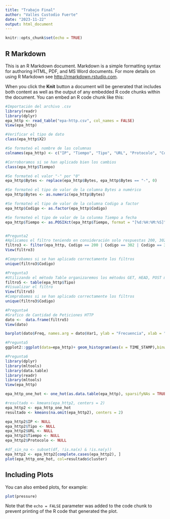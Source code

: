 ```yaml
---
title: "Trabajo Final"
author: "Valles Custodio Fuerte"
date: "2023-11-22"
output: html_document
---
```


```r
knitr::opts_chunk$set(echo = TRUE)
```

## R Markdown

This is an R Markdown document. Markdown is a simple formatting syntax for authoring HTML, PDF, and MS Word documents. For more details on using R Markdown see <http://rmarkdown.rstudio.com>.

When you click the **Knit** button a document will be generated that includes both content as well as the output of any embedded R code chunks within the document. You can embed an R code chunk like this:

```r
#Importación del archivo .csv
library(readr)
library(dplyr)
epa_http <- read_table("epa-http.csv", col_names = FALSE)
View(epa_http)

#Verificar el tipo de dato
class(epa_http$X2)

#Se formateó el nombre de las columnas
colnames(epa_http) <- c("IP", "Tiempo", "Tipo", "URL", "Protocolo", "Codigo", "Bytes")

#Corroboramos si se han aplicado bien los cambios
class(epa_http$Tiempo)

#Se formateó el valor "-" por "0"
epa_http$Bytes <- replace(epa_http$Bytes, epa_http$Bytes == "-", 0)

#Se formateó el tipo de valor de la columna Bytes a numérico
epa_http$Bytes <- as.numeric(epa_http$Bytes)

#Se formateó el tipo de valor de la columna Codigo a factor
epa_http$Codigo <- as.factor(epa_http$Codigo)

#Se formateó el tipo de valor de la colunma Tiempo a fecha
epa_http$Tiempo <- as.POSIXct(epa_http$Tiempo, format = "[%d:%H:%M:%S]", tz = "CET")


#Pregunta2
#Aplicamos el filtro teniendo en consideración solo respuestas 200, 302, 304
filtro3 <- filter(epa_http, Codigo == 200 | Codigo == 302 | Codigo == 304)
View(filtro3)

#Comprobamos si se han aplicado correctamente los filtros
unique(filtro3$Codigo) 

#Pregunta3
#Utilizando el método Table organizaremos los métodos GET, HEAD, POST midiendo su frecuencia en relación a la columna "Tipo"
filtro5 <- table(epa_http$Tipo)
#Visualizar el filtro
View(filtro5)
#Comprobamos si se han aplicado correctamente los filtros
unique(filtro3$Codigo)

#Pregunta4
#Grafico de Cantidad de Peticiones HTTP 
dato <-  data.frame(filtro5)
View(dato)

barplot(dato$Freq, names.arg = dato$Var1, ylab = "Frecuencia", xlab = "Metodo HTTP", main = "Cantidad de Peticiones HTTP")

#Pregunta5
ggplot2::ggplot(data=epa_http)+ geom_histogram(aes(x = TIME_STAMP),binwidth= 500, col='black', fill='green', alpha=0.4)+ ggtitle('Peticiones a lo Largo del Tiempo')

#Pregunta6
library(dplyr)
library(mltools)  
library(data.table)
library(readr)
library(mltools)
View(epa_http)

epa_http_one_hot <- one_hot(as.data.table(epa_http), sparsifyNAs = TRUE)

#resultado <- kmeans(epa_http2, centers = 2)
epa_http2 <- epa_http_one_hot
resultado <- kmeans(na.omit(epa_http2), centers = 2)

epa_http2$IP <- NULL
epa_http2$Tipo <- NULL
epa_http2$URL <- NULL
epa_http2$Tiempo <- NULL
epa_http2$Protocolo <- NULL

#df_sin_na <- subset(df, !is.na(x) & !is.na(y))
epa_http2 <- epa_http2[complete.cases(epa_http2), ]
plot(epa_http_one_hot, col=resultado$cluster)
```

## Including Plots

You can also embed plots, for example:

```r
plot(pressure)
```

Note that the `echo = FALSE` parameter was added to the code chunk to prevent printing of the R code that generated the plot.
